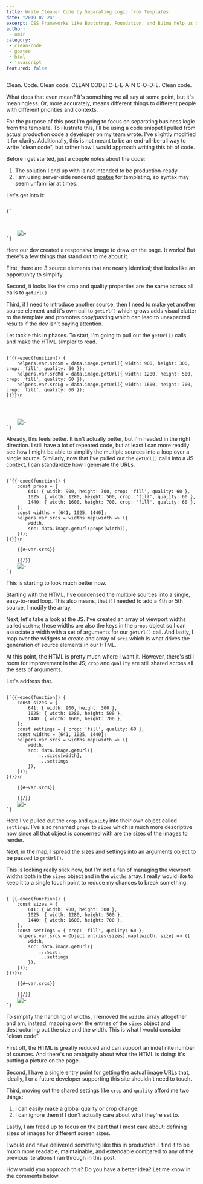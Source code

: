 ```yaml
---
title: Write Cleaner Code by Separating Logic from Templates
date: "2019-07-24"
excerpt: CSS Frameworks like Bootstrap, Foundation, and Bulma help us describe our HTML in terms of layout structure and components, but I'm not a fan of that approach.
author:
 - amir
category:
 - clean-code
 - goatee
 - html
 - javascript
featured: false
---
```


Clean. Code. Clean code. CLEAN CODE! C-L-E-A-N C-O-D-E. Clean code.

What does that even mean? It's something we all say at some point, but it's meaningless. Or, more accurately, means different things to different people with different priorities and contexts.

For the purpose of this post I'm going to focus on separating business logic from the template. To illustrate this, I'll be using a code snippet I pulled from actual production code a developer on my team wrote. I've slightly modified it for clarity. Additionally, this is not meant to be an end-all-be-all way to write "clean code", but rather how I would approach writing this bit of code.

Before I get started, just a couple notes about the code:

1. The solution I end up with is not intended to be production-ready.
2. I am using server-side rendered [goatee](https://github.com/simpleviewinc/goatee) for templating, so syntax may seem unfamiliar at times.

Let's get into it:

<Code language="html">
{`<picture>
	<source
		srcset="{{image.getUrl({
			width: 900,
			height: 300,
			crop: 'fill',
			quality: 60
		})}}"
		media="(min-width: 641px)"
	/>
	<source
		srcset="{{image.getUrl({
			width: 1280,
			height: 500,
			crop: 'fill',
			quality: 60
		})}}"
		media="(min-width: 1025px)"
	/>
	<source
		srcset="{{image.getUrl({
			width: 1600,
			height: 700,
			crop: 'fill',
			quality: 60
		})}}"
		media="(min-width: 1440px)"
	/>
	<img src="/path/to/default.jpg" alt="…" />
</picture>`}
</Code>

Here our dev created a responsive image to draw on the page. It works! But there's a few things that stand out to me about it.

First, there are 3 source elements that are nearly identical; that looks like an opportunity to simplify.

Second, it looks like the crop and quality properties are the same across all calls to `getUrl()`.

Third, if I need to introduce another source, then I need to make yet another source element and it's own call to `getUrl()` which grows adds visual clutter to the template and promotes copy/pasting which can lead to unexpected results if the dev isn't paying attention.

Let tackle this in phases. To start, I'm going to pull out the `getUrl()` calls and make the HTML simpler to read.

<Code language="html">
{`{{~exec(function() {
	helpers.var.srcSm = data.image.getUrl({ width: 900, height: 300, crop: 'fill', quality: 60 });
	helpers.var.srcMd = data.image.getUrl({ width: 1280, height: 500, crop: 'fill', quality: 60 });
	helpers.var.srcLg = data.image.getUrl({ width: 1600, height: 700, crop: 'fill', quality: 60 });
})}}\n
<picture>
	<source srcset="{{~var.srcSm}}" media="(min-width: 641px)" />
	<source srcset="{{~var.srcMd}}" media="(min-width: 1025px)" />
	<source srcset="{{~var.srcLg}}" media="(min-width: 1440px)" />
	<img src="/path/to/default.jpg" alt="…" />
</picture>`}
</Code>

Already, this feels better. It isn't actually better, but I'm headed in the right direction. I still have a lot of repeated code, but at least I can more readily see how I might be able to simplify the multiple sources into a loop over a single source. Similarly, now that I've pulled out the `getUrl()` calls into a JS context, I can standardize how I generate the URLs.

<Code language="html">
{`{{~exec(function() {
	const props = {
		641: { width: 900, height: 300, crop: 'fill', quality: 60 },
		1025: { width: 1280, height: 500, crop: 'fill', quality: 60 },
		1440: { width: 1600, height: 700, crop: 'fill', quality: 60 },
	};
	const widths = [641, 1025, 1440];
	helpers.var.srcs = widths.map(width => ({
		width,
		src: data.image.getUrl(props[width]),
	}));
})}}\n
<picture>
	{{#~var.srcs}}
		<source srcset="{{src}}" media="(min-width: {{width}}px)" />
	{{/}}
	<img src="/path/to/default.jpg" alt="…" />
</picture>`}
</Code>

This is starting to look much better now.

Starting with the HTML, I've condensed the multiple sources into a single, easy-to-read loop. This also means, that if I needed to add a 4th or 5th source, I modify the array.

Next, let's take a look at the JS. I've created an array of viewport widths called `widths`; these widths are also the keys in the `props` object so I can associate a width with a set of arguments for our `getUrl()` call. And lastly, I map over the widgets to create and array of `srcs` which is what drives the generation of source elements in our HTML.

At this point, the HTML is pretty much where I want it. However, there's still room for improvement in the JS; `crop` and `quality` are still shared across all the sets of arguments.

Let's address that.

<Code language="html">
{`{{~exec(function() {
	const sizes = {
		641: { width: 900, height: 300 },
		1025: { width: 1280, height: 500 },
		1440: { width: 1600, height: 700 },
	};
	const settings = { crop: 'fill', quality: 60 };
	const widths = [641, 1025, 1440];
	helpers.var.srcs = widths.map(width => ({
		width,
		src: data.image.getUrl({
			...sizes[width],
			...settings
		}),
	}));
})}}\n
<picture>
	{{#~var.srcs}}
		<source srcset="{{src}}" media="(min-width: {{width}}px)" />
	{{/}}
	<img src="/path/to/default.jpg" alt="…" />
</picture>`}
</Code>

Here I've pulled out the `crop` and `quality` into their own object called `settings`. I've also renamed `props` to `sizes` which is much more descriptive now since all that object is concerned with are the sizes of the images to render.

Next, in the map, I spread the sizes and settings into an arguments object to be passed to `getUrl()`.

This is looking really slick now, but I'm not a fan of managing the viewport widths both in the `sizes` object and in the `widths` array. I really would like to keep it to a single touch point to reduce my chances to break something.

<Code language="html">
{`{{~exec(function() {
	const sizes = {
		641: { width: 900, height: 300 },
		1025: { width: 1280, height: 500 },
		1440: { width: 1600, height: 700 },
	};
	const settings = { crop: 'fill', quality: 60 };
	helpers.var.srcs = Object.entries(sizes).map([width, size] => ({
		width,
		src: data.image.getUrl({
			...size,
			...settings
		}),
	}));
})}}\n
<picture>
	{{#~var.srcs}}
		<source srcset="{{src}}" media="(min-width: {{width}}px)" />
	{{/}}
	<img src="/path/to/default.jpg" alt="…" />
</picture>`}
</Code>

To simplify the handling of widths, I removed the `widths` array altogether and am, instead, mapping over the entries of the `sizes` object and destructuring out the size and the width. This is what I would consider "clean code".

First off, the HTML is greatly reduced and can support an indefinite number of sources. And there's no ambiguity about what the HTML is doing: it's putting a picture on the page.

Second, I have a single entry point for getting the actual image URLs that, ideally, I or a future developer supporting this site shouldn't need to touch.

Third, moving out the shared settings like `crop` and `quality` afford me two things:

1. I can easily make a global quality or crop change.
2. I can ignore them if I don't actually care about what they're set to.

Lastly, I am freed up to focus on the part that I most care about: defining sizes of images for different screen sizes.

I would and have delivered something like this in production. I find it to be much more readable, maintainable, and extendable compared to any of the previous iterations I ran through in this post.

How would you approach this? Do you have a better idea? Let me know in the comments below.
